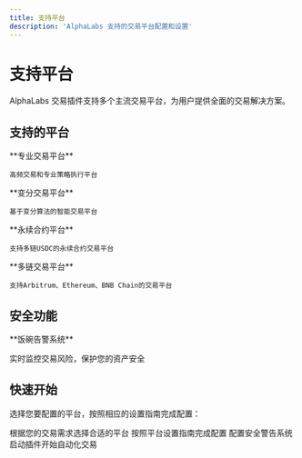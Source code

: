 ```yaml
---
title: 支持平台
description: 'AlphaLabs 支持的交易平台配置和设置'
---
```


# 支持平台

AlphaLabs 交易插件支持多个主流交易平台，为用户提供全面的交易解决方案。

## 支持的平台

<CardGroup cols={2}>
  <Card title="EdgeX" icon="chart-line" href="/platforms/edgex-setup">
    **专业交易平台**

    高频交易和专业策略执行平台
  </Card>
  <Card title="Variational" icon="trending-up" href="/platforms/variational-setup">
    **变分交易平台**

    基于变分算法的智能交易平台
  </Card>
  <Card title="Lighter" icon="bolt" href="/platforms/lighter-setup">
    **永续合约平台**

    支持多链USDC的永续合约交易平台
  </Card>
  <Card title="Aster" icon="star" href="/platforms/aster-setup">
    **多链交易平台**

    支持Arbitrum、Ethereum、BNB Chain的交易平台
  </Card>
</CardGroup>

## 安全功能

<Card title="安全警告系统" icon="shield-exclamation" href="/platforms/security-alerts">
  **饭碗告警系统**
  
  实时监控交易风险，保护您的资产安全
</Card>

## 快速开始

选择您要配置的平台，按照相应的设置指南完成配置：

<Steps>
  <Step title="选择平台">
    根据您的交易需求选择合适的平台
  </Step>
  <Step title="完成配置">
    按照平台设置指南完成配置
  </Step>
  <Step title="安全设置">
    配置安全警告系统
  </Step>
  <Step title="开始交易">
    启动插件开始自动化交易
  </Step>
</Steps>
